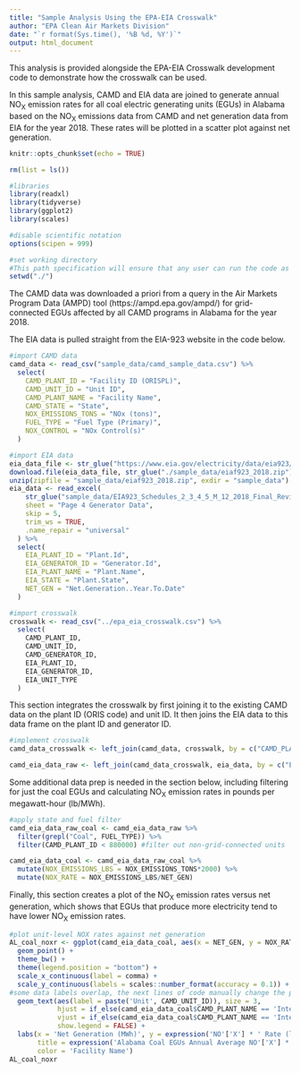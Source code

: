```yaml
---
title: "Sample Analysis Using the EPA-EIA Crosswalk"
author: "EPA Clean Air Markets Division"
date: "`r format(Sys.time(), '%B %d, %Y')`"
output: html_document
---
```


This analysis is provided alongside the EPA-EIA Crosswalk development code to demonstrate how the crosswalk can be used.

In this sample analysis, CAMD and EIA data are joined to generate annual NO~X~ emission rates for all coal electric generating units (EGUs) in Alabama based on the NO~X~ emissions data from CAMD and net generation data from EIA for the year 2018. These rates will be plotted in a scatter plot against net generation.

```r
knitr::opts_chunk$set(echo = TRUE)

rm(list = ls())

#libraries
library(readxl)
library(tidyverse)
library(ggplot2)
library(scales)

#disable scientific notation
options(scipen = 999)

#set working directory
#This path specification will ensure that any user can run the code as long as the Rmd document is located in the same directory as the data and crosswalk.
setwd("./")

```

The CAMD data was downloaded a priori from a query in the Air Markets Program Data (AMPD) tool (https://ampd.epa.gov/ampd/) for grid-connected EGUs affected by all CAMD programs in Alabama for the year 2018.

The EIA data is pulled straight from the EIA-923 website in the code below.

```r
#import CAMD data
camd_data <- read_csv("sample_data/camd_sample_data.csv") %>%
  select(
    CAMD_PLANT_ID = "Facility ID (ORISPL)",
    CAMD_UNIT_ID = "Unit ID",
    CAMD_PLANT_NAME = "Facility Name",
    CAMD_STATE = "State",
    NOX_EMISSIONS_TONS = "NOx (tons)",
    FUEL_TYPE = "Fuel Type (Primary)",
    NOX_CONTROL = "NOx Control(s)"
  )

#import EIA data
eia_data_file <- str_glue("https://www.eia.gov/electricity/data/eia923/archive/xls/f923_2018.zip")
download.file(eia_data_file, str_glue("./sample_data/eiaf923_2018.zip"))
unzip(zipfile = "sample_data/eiaf923_2018.zip", exdir = "sample_data")
eia_data <- read_excel(
    str_glue("sample_data/EIA923_Schedules_2_3_4_5_M_12_2018_Final_Revision.xlsx"),
    sheet = "Page 4 Generator Data",
    skip = 5,
    trim_ws = TRUE,
    .name_repair = "universal"
  ) %>%
  select(
    EIA_PLANT_ID = "Plant.Id",
    EIA_GENERATOR_ID = "Generator.Id",
    EIA_PLANT_NAME = "Plant.Name",
    EIA_STATE = "Plant.State",
    NET_GEN = "Net.Generation..Year.To.Date"
  )

#import crosswalk
crosswalk <- read_csv("../epa_eia_crosswalk.csv") %>%
  select(
    CAMD_PLANT_ID,
    CAMD_UNIT_ID,
    CAMD_GENERATOR_ID,
    EIA_PLANT_ID,
    EIA_GENERATOR_ID,
    EIA_UNIT_TYPE
  )

```

This section integrates the crosswalk by first joining it to the existing CAMD data on the plant ID (ORIS code) and unit ID. It then joins the EIA data to this data frame on the plant ID and generator ID.

```r
#implement crosswalk
camd_data_crosswalk <- left_join(camd_data, crosswalk, by = c("CAMD_PLANT_ID" = "CAMD_PLANT_ID", "CAMD_UNIT_ID" = "CAMD_UNIT_ID"))

camd_eia_data_raw <- left_join(camd_data_crosswalk, eia_data, by = c("EIA_PLANT_ID" = "EIA_PLANT_ID", "EIA_GENERATOR_ID" = "EIA_GENERATOR_ID"))
```

Some additional data prep is needed in the section below, including filtering for just the coal EGUs and calculating NO~X~ emission rates in pounds per megawatt-hour (lb/MWh).

```r
#apply state and fuel filter
camd_eia_data_raw_coal <- camd_eia_data_raw %>%
  filter(grepl("Coal", FUEL_TYPE)) %>%
  filter(CAMD_PLANT_ID < 880000) #filter out non-grid-connected units

camd_eia_data_coal <- camd_eia_data_raw_coal %>%
  mutate(NOX_EMISSIONS_LBS = NOX_EMISSIONS_TONS*2000) %>%
  mutate(NOX_RATE = NOX_EMISSIONS_LBS/NET_GEN)
```

Finally, this section creates a plot of the NO~X~ emission rates versus net generation, which shows that EGUs that produce more electricity tend to have lower NO~X~ emission rates.

```r
#plot unit-level NOX rates against net generation
AL_coal_noxr <- ggplot(camd_eia_data_coal, aes(x = NET_GEN, y = NOX_RATE, color = CAMD_PLANT_NAME)) +
  geom_point() +
  theme_bw() +
  theme(legend.position = "bottom") +
  scale_x_continuous(label = comma) +
  scale_y_continuous(labels = scales::number_format(accuracy = 0.1)) +
#some data labels overlap, the next lines of code manually change the placement of certain overlapping labels
  geom_text(aes(label = paste('Unit', CAMD_UNIT_ID)), size = 3,
            hjust = if_else(camd_eia_data_coal$CAMD_PLANT_NAME == 'International Paper-Prattville Mill' & camd_eia_data_coal$CAMD_UNIT_ID == 'Z008' | camd_eia_data_coal$CAMD_PLANT_NAME == 'James H Miller Jr' & camd_eia_data_coal$CAMD_UNIT_ID == '3', 1, -0.2),
            vjust = if_else(camd_eia_data_coal$CAMD_PLANT_NAME == 'International Paper-Prattville Mill' & camd_eia_data_coal$CAMD_UNIT_ID == 'Z008'| camd_eia_data_coal$CAMD_PLANT_NAME == 'James H Miller Jr' & camd_eia_data_coal$CAMD_UNIT_ID == '3', -0.4, 0.5),
            show.legend = FALSE) +
  labs(x = 'Net Generation (MWh)', y = expression('NO'['X'] * ' Rate (lb/MWh)'),
       title = expression('Alabama Coal EGUs Annual Average NO'['X'] * ' Rates by Net Generation 2018'),
       color = 'Facility Name')
AL_coal_noxr
```

